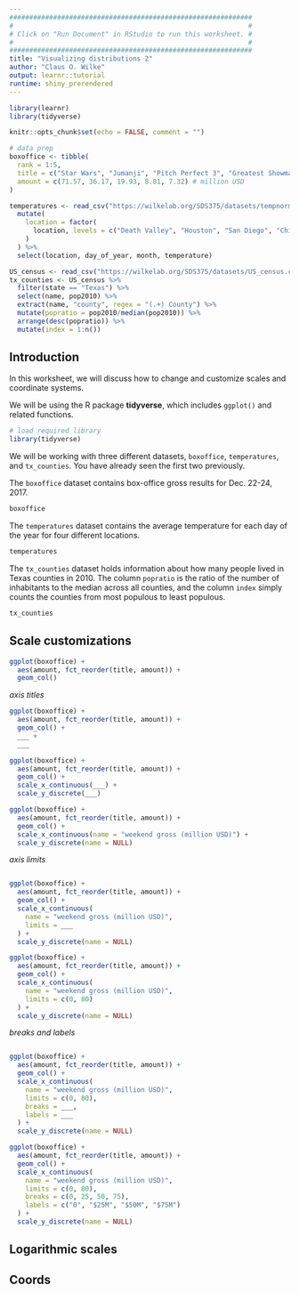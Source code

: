 ```yaml
---
#############################################################
#                                                           #
# Click on "Run Document" in RStudio to run this worksheet. #
#                                                           #
#############################################################
title: "Visualizing distributions 2"
author: "Claus O. Wilke"
output: learnr::tutorial
runtime: shiny_prerendered
---
```


```r
library(learnr)
library(tidyverse)

knitr::opts_chunk$set(echo = FALSE, comment = "")

# data prep
boxoffice <- tibble(
  rank = 1:5,
  title = c("Star Wars", "Jumanji", "Pitch Perfect 3", "Greatest Showman", "Ferdinand"),
  amount = c(71.57, 36.17, 19.93, 8.81, 7.32) # million USD
)

temperatures <- read_csv("https://wilkelab.org/SDS375/datasets/tempnormals.csv") %>%
  mutate(
    location = factor(
      location, levels = c("Death Valley", "Houston", "San Diego", "Chicago")
    )
  ) %>%
  select(location, day_of_year, month, temperature)

US_census <- read_csv("https://wilkelab.org/SDS375/datasets/US_census.csv")
tx_counties <- US_census %>% 
  filter(state == "Texas") %>%
  select(name, pop2010) %>%
  extract(name, "county", regex = "(.+) County") %>%
  mutate(popratio = pop2010/median(pop2010)) %>%
  arrange(desc(popratio)) %>%
  mutate(index = 1:n())
```

## Introduction

In this worksheet, we will discuss how to change and customize scales and coordinate systems.

We will be using the R package **tidyverse**, which includes `ggplot()` and related functions.

```r
# load required library
library(tidyverse)
```

We will be working with three different datasets, `boxoffice`, `temperatures`, and `tx_counties`. You have already seen the first two previously.

The `boxoffice` dataset contains box-office gross results for Dec. 22-24, 2017.
```r
boxoffice
```

The `temperatures` dataset contains the average temperature for each day of the year for four different locations.
```r
temperatures
```

The `tx_counties` dataset holds information about how many people lived in Texas counties in 2010. The column `popratio` is the ratio of the number of inhabitants to the median across all counties, and the column `index` simply counts the counties from most populous to least populous.
```r
tx_counties
```


## Scale customizations

```r
ggplot(boxoffice) +
  aes(amount, fct_reorder(title, amount)) +
  geom_col()
```

*axis titles*

```r
ggplot(boxoffice) +
  aes(amount, fct_reorder(title, amount)) +
  geom_col() +
  ___ +
  ___
```

```r
ggplot(boxoffice) +
  aes(amount, fct_reorder(title, amount)) +
  geom_col() +
  scale_x_continuous(___) +
  scale_y_discrete(___)
```

```r
ggplot(boxoffice) +
  aes(amount, fct_reorder(title, amount)) +
  geom_col() +
  scale_x_continuous(name = "weekend gross (million USD)") +
  scale_y_discrete(name = NULL)
```

*axis limits*


```r

```

```r
ggplot(boxoffice) +
  aes(amount, fct_reorder(title, amount)) +
  geom_col() +
  scale_x_continuous(
    name = "weekend gross (million USD)",
    limits = ___
  ) +
  scale_y_discrete(name = NULL)
```

```r
ggplot(boxoffice) +
  aes(amount, fct_reorder(title, amount)) +
  geom_col() +
  scale_x_continuous(
    name = "weekend gross (million USD)",
    limits = c(0, 80)
  ) +
  scale_y_discrete(name = NULL)
```

*breaks and labels*

```r

```

```r
ggplot(boxoffice) +
  aes(amount, fct_reorder(title, amount)) +
  geom_col() +
  scale_x_continuous(
    name = "weekend gross (million USD)",
    limits = c(0, 80),
    breaks = ___,
    labels = ___
  ) +
  scale_y_discrete(name = NULL)
```


```r
ggplot(boxoffice) +
  aes(amount, fct_reorder(title, amount)) +
  geom_col() +
  scale_x_continuous(
    name = "weekend gross (million USD)",
    limits = c(0, 80),
    breaks = c(0, 25, 50, 75),
    labels = c("0", "$25M", "$50M", "$75M")
  ) +
  scale_y_discrete(name = NULL)
```



## Logarithmic scales


## Coords
